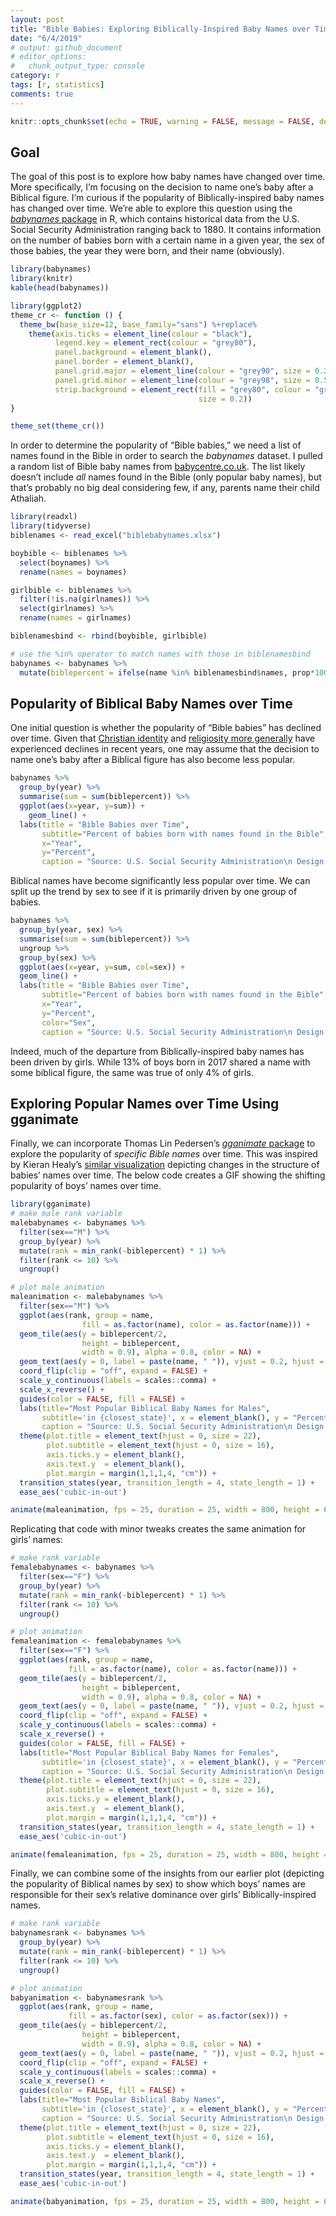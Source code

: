 ```yaml
---
layout: post
title: "Bible Babies: Exploring Biblically-Inspired Baby Names over Time"
date: "6/4/2019"
# output: github_document
# editor_options:
#   chunk_output_type: console
category: r
tags: [r, statistics]
comments: true
---
```


```r
knitr::opts_chunk$set(echo = TRUE, warning = FALSE, message = FALSE, dev="png")
```

## Goal

The goal of this post is to explore how baby names have changed over time. More specifically, I'm focusing on the decision to name one's baby after a Biblical figure. I'm curious if the popularity of Biblically-inspired baby names has changed over time. We're able to explore this question using the [*babynames* package](https://cran.r-project.org/web/packages/babynames/babynames.pdf) in R, which contains historical data from the U.S. Social Security Administration ranging back to 1880. It contains information on the number of babies born with a certain name in a given year, the sex of those babies, the year they were born, and their name (obviously).

```r
library(babynames)
library(knitr)
kable(head(babynames))
```

```r
library(ggplot2)
theme_cr <- function () {
  theme_bw(base_size=12, base_family="sans") %+replace% 
    theme(axis.ticks = element_line(colour = "black"), 
          legend.key = element_rect(colour = "grey80"), 
          panel.background = element_blank(), 
          panel.border = element_blank(), 
          panel.grid.major = element_line(colour = "grey90", size = 0.2), 
          panel.grid.minor = element_line(colour = "grey98", size = 0.5), 
          strip.background = element_rect(fill = "grey80", colour = "grey50", 
                                          size = 0.2))
}

theme_set(theme_cr())
```

In order to determine the popularity of "Bible babies," we need a list of names found in the Bible in order to search the *babynames* dataset. I pulled a random list of Bible baby names from [babycentre.co.uk](https://www.babycentre.co.uk/a1025984/baby-names-from-the-bible). The list likely doesn't include *all* names found in the Bible (only popular baby names), but that's probably no big deal considering few, if any, parents name their child Athaliah. 

``` r
library(readxl)
library(tidyverse)
biblenames <- read_excel("biblebabynames.xlsx")

boybible <- biblenames %>% 
  select(boynames) %>% 
  rename(names = boynames)

girlbible <- biblenames %>% 
  filter(!is.na(girlnames)) %>% 
  select(girlnames) %>% 
  rename(names = girlnames)

biblenamesbind <- rbind(boybible, girlbible)

# use the %in% operator to match names with those in biblenamesbind
babynames <- babynames %>%
  mutate(biblepercent = ifelse(name %in% biblenamesbind$names, prop*100, 0)) 
```

## Popularity of Biblical Baby Names over Time

One initial question is whether the popularity of "Bible babies" has declined over time. Given that [Christian identity](https://www.prri.org/research/american-religious-landscape-christian-religiously-unaffiliated/) and [religiosity more generally](https://religionnews.com/2014/01/27/great-decline-religion-united-states-one-graph/) have experienced declines in recent years, one may assume that the decision to name one's baby after a Biblical figure has also become less popular.

```r
babynames %>% 
  group_by(year) %>% 
  summarise(sum = sum(biblepercent)) %>% 
  ggplot(aes(x=year, y=sum)) +
    geom_line() +
  labs(title = "Bible Babies over Time",
       subtitle="Percent of babies born with names found in the Bible",
       x="Year",
       y="Percent",
       caption = "Source: U.S. Social Security Administration\n Design: www.connorrothschild.com")
```

Biblical names have become significantly less popular over time. We can split up the trend by sex to see if it is primarily driven by one group of babies.

```r
babynames %>% 
  group_by(year, sex) %>% 
  summarise(sum = sum(biblepercent)) %>% 
  ungroup %>% 
  group_by(sex) %>% 
  ggplot(aes(x=year, y=sum, col=sex)) +
  geom_line() +
  labs(title = "Bible Babies over Time",
       subtitle="Percent of babies born with names found in the Bible",
       x="Year",
       y="Percent",
       color="Sex",
       caption = "Source: U.S. Social Security Administration\n Design: www.connorrothschild.com")
```

Indeed, much of the departure from Biblically-inspired baby names has been driven by girls. While 13% of boys born in 2017 shared a name with some biblical figure, the same was true of only 4% of girls. 

## Exploring Popular Names over Time Using gganimate

Finally, we can incorporate Thomas Lin Pedersen's [*gganimate* package](https://github.com/thomasp85/gganimate) to explore the popularity of *specific Bible names* over time. This was inspired by Kieran Healy's [similar visualization](https://kieranhealy.org/blog/archives/2019/05/13/baby-name-animation/) depicting changes in the structure of babies' names over time. The below code creates a GIF showing the shifting popularity of boys' names over time.

```r
library(gganimate)
# make male rank variable
malebabynames <- babynames %>%
  filter(sex=="M") %>% 
  group_by(year) %>%
  mutate(rank = min_rank(-biblepercent) * 1) %>%
  filter(rank <= 10) %>%
  ungroup()

# plot male animation
maleanimation <- malebabynames %>% 
  filter(sex=="M") %>% 
  ggplot(aes(rank, group = name, 
                fill = as.factor(name), color = as.factor(name))) +
  geom_tile(aes(y = biblepercent/2,
                height = biblepercent,
                width = 0.9), alpha = 0.8, color = NA) +
  geom_text(aes(y = 0, label = paste(name, " ")), vjust = 0.2, hjust = 1) +
  coord_flip(clip = "off", expand = FALSE) +
  scale_y_continuous(labels = scales::comma) +
  scale_x_reverse() +
  guides(color = FALSE, fill = FALSE) +
  labs(title="Most Popular Biblical Baby Names for Males", 
       subtitle='in {closest_state}', x = element_blank(), y = "Percent of Names",
       caption = "Source: U.S. Social Security Administration\n Design: www.connorrothschild.com") +
  theme(plot.title = element_text(hjust = 0, size = 22),
        plot.subtitle = element_text(hjust = 0, size = 16),
        axis.ticks.y = element_blank(), 
        axis.text.y  = element_blank(), 
        plot.margin = margin(1,1,1,4, "cm")) +
  transition_states(year, transition_length = 4, state_length = 1) +
  ease_aes('cubic-in-out')

animate(maleanimation, fps = 25, duration = 25, width = 800, height = 600, renderer = gifski_renderer("boybiblebabies.gif"))
```

Replicating that code with minor tweaks creates the same animation for girls' names:

```r
# make rank variable
femalebabynames <- babynames %>%
  filter(sex=="F") %>% 
  group_by(year) %>%
  mutate(rank = min_rank(-biblepercent) * 1) %>%
  filter(rank <= 10) %>%
  ungroup()

# plot animation
femaleanimation <- femalebabynames %>% 
  filter(sex=="F") %>% 
  ggplot(aes(rank, group = name, 
             fill = as.factor(name), color = as.factor(name))) +
  geom_tile(aes(y = biblepercent/2,
                height = biblepercent,
                width = 0.9), alpha = 0.8, color = NA) +
  geom_text(aes(y = 0, label = paste(name, " ")), vjust = 0.2, hjust = 1) +
  coord_flip(clip = "off", expand = FALSE) +
  scale_y_continuous(labels = scales::comma) +
  scale_x_reverse() +
  guides(color = FALSE, fill = FALSE) +
  labs(title="Most Popular Biblical Baby Names for Females", 
       subtitle='in {closest_state}', x = element_blank(), y = "Percent of Names",
       caption = "Source: U.S. Social Security Administration\n Design: www.connorrothschild.com") +
  theme(plot.title = element_text(hjust = 0, size = 22),
        plot.subtitle = element_text(hjust = 0, size = 16),
        axis.ticks.y = element_blank(),  
        axis.text.y  = element_blank(),  
        plot.margin = margin(1,1,1,4, "cm")) +
  transition_states(year, transition_length = 4, state_length = 1) +
  ease_aes('cubic-in-out')

animate(femaleanimation, fps = 25, duration = 25, width = 800, height = 600, renderer = gifski_renderer("girlbiblebabies.gif"))
```

Finally, we can combine some of the insights from our earlier plot (depicting the popularity of Biblical names by sex) to show which boys' names are responsible for their sex's relative dominance over girls' Biblically-inspired names.

```r
# make rank variable
babynamesrank <- babynames %>%
  group_by(year) %>%
  mutate(rank = min_rank(-biblepercent) * 1) %>%
  filter(rank <= 10) %>%
  ungroup()

# plot animation
babyanimation <- babynamesrank %>% 
  ggplot(aes(rank, group = name, 
             fill = as.factor(sex), color = as.factor(sex))) +
  geom_tile(aes(y = biblepercent/2,
                height = biblepercent,
                width = 0.9), alpha = 0.8, color = NA) +
  geom_text(aes(y = 0, label = paste(name, " ")), vjust = 0.2, hjust = 1) +
  coord_flip(clip = "off", expand = FALSE) +
  scale_y_continuous(labels = scales::comma) +
  scale_x_reverse() +
  guides(color = FALSE, fill = FALSE) +
  labs(title="Most Popular Biblical Baby Names", 
       subtitle='in {closest_state}', x = element_blank(), y = "Percent of Names",
       caption = "Source: U.S. Social Security Administration\n Design: www.connorrothschild.com") +
  theme(plot.title = element_text(hjust = 0, size = 22),
        plot.subtitle = element_text(hjust = 0, size = 16),
        axis.ticks.y = element_blank(),  
        axis.text.y  = element_blank(),  
        plot.margin = margin(1,1,1,4, "cm")) +
  transition_states(year, transition_length = 4, state_length = 1) +
  ease_aes('cubic-in-out')

animate(babyanimation, fps = 25, duration = 25, width = 800, height = 600, renderer = gifski_renderer("combinedbiblebabies.gif"))
```